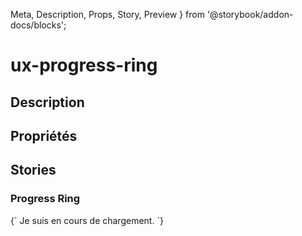   Meta,
  Description,
  Props,
  Story,
  Preview
} from '@storybook/addon-docs/blocks';

# ux-progress-ring

<Meta title="Components|Miscellaneous/Progress Ring" />

## Description

<Description of="ux-progress-ring" />

## Propriétés

<Props of="ux-progress-ring" />

## Stories

### Progress Ring

<Preview>
  <Story name="progress ring" height="100px">
    {`<ux-progress-ring value="65" a11y-label="le processus est en cours de chargement, veuillez patienter">
      <ux-text tag="p" slot="content">Je suis en cours de chargement.</ux-text>
    </ux-progress-ring>
    `}
  </Story>
</Preview>
